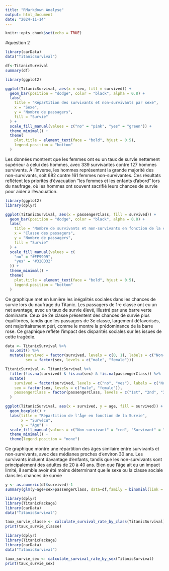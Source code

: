 ```yaml
---
title: "RMarkdown Analyse"
output: html_document
date: "2024-11-14"
---
```


```r
knitr::opts_chunk$set(echo = TRUE)
```
 
#question 2
```r
library(carData)
data("TitanicSurvival")
```


```r
df<-TitanicSurvival
summary(df)
```
```r
library(ggplot2)

ggplot(TitanicSurvival, aes(x = sex, fill = survived)) +
  geom_bar(position = "dodge", color = "black", alpha = 0.8) +  
  labs(
    title = "Répartition des survivants et non-survivants par sexe",
    x = "Sexe",
    y = "Nombre de passagers",
    fill = "Survie"
  ) +
  scale_fill_manual(values = c("no" = "pink", "yes" = "green")) +  
  theme_minimal() +
  theme(
    plot.title = element_text(face = "bold", hjust = 0.5),  
    legend.position = "bottom"  
  )
```

Les données montrent que les femmes ont eu un taux de survie nettement supérieur à celui des hommes, avec 339 survivantes contre 127 hommes survivants. À l'inverse, les hommes représentent la grande majorité des non-survivants, soit 682 contre 161 femmes non-survivantes. Ces résultats reflètent les priorités d'évacuation "les femmes et les enfants d'abord" lors du naufrage, où les hommes ont souvent sacrifié leurs chances de survie pour aider à l'évacuation.

```r
library(ggplot2)
library(dplyr)

ggplot(TitanicSurvival, aes(x = passengerClass, fill = survived)) +
  geom_bar(position = "dodge", color = "black", alpha = 0.8) +  
  labs(
    title = "Nombre de survivants et non-survivants en fonction de la classe",
    x = "Classe des passagers",
    y = "Nombre de passagers",
    fill = "Survie"
  ) +
  scale_fill_manual(values = c(
    "no" = "#FF9999",    
    "yes" = "#32CD32"    
  )) +
  theme_minimal() +
  theme(
    plot.title = element_text(face = "bold", hjust = 0.5),  
    legend.position = "bottom"  
  )
```

Ce graphique met en lumière les inégalités sociales dans les chances de survie lors du naufrage du Titanic. Les passagers de 1re classe ont eu un net avantage, avec un taux de survie élevé, illustré par une barre verte dominante. Ceux de 2e classe présentent des chances de survie plus équilibrées, tandis que les passagers de 3e classe, largement défavorisés, ont majoritairement péri, comme le montre la prédominance de la barre rose. Ce graphique reflète l’impact des disparités sociales sur les issues de cette tragédie.



```r
data <- TitanicSurvival %>%
  na.omit() %>%
  mutate(survived = factor(survived, levels = c(0, 1), labels = c("Non-survivant", "Survivant")),
         sex = factor(sex, levels = c("male", "female")))

TitanicSurvival <- TitanicSurvival %>%
  filter(!is.na(survived) & !is.na(sex) & !is.na(passengerClass)) %>%  
  mutate(
    survived = factor(survived, levels = c("no", "yes"), labels = c("Non-survivant", "Survivant")),  # Convertir 'survived' en facteur
    sex = factor(sex, levels = c("male", "female")),  
    passengerClass = factor(passengerClass, levels = c("1st", "2nd", "3rd"))
  )

ggplot(TitanicSurvival, aes(x = survived, y = age, fill = survived)) +
  geom_boxplot() +
  labs(title = "Répartition de l'Âge en fonction de la Survie",
       x = "Survécu",
       y = "Âge") +
  scale_fill_manual(values = c("Non-survivant" = "red", "Survivant" = "pink")) +  
  theme_minimal() +
  theme(legend.position = "none")  
```
Ce graphique montre une répartition des âges similaire entre survivants et non-survivants, avec des médianes proches d’environ 30 ans. Les survivants incluent davantage d’enfants, tandis que les non-survivants sont principalement des adultes de 20 à 40 ans. Bien que l’âge ait eu un impact limité, il semble avoir été moins déterminant que le sexe ou la classe sociale dans les chances de survie

```r
y <- as.numeric(df$survived)-1
summary(glm(y~age+sex+passengerClass, data=df,family = binomial(link = "logit")))
```

```r
library(dplyr)
library(TitanicPackage)
library(carData)
data("TitanicSurvival")

taux_survie_classe <- calculate_survival_rate_by_class(TitanicSurvival)
print(taux_survie_classe)
```

```r
library(dplyr)
library(TitanicPackage)
library(carData)
data("TitanicSurvival")

taux_survie_sex <- calculate_survival_rate_by_sex(TitanicSurvival)
print(taux_survie_sex)

```

